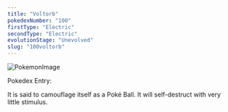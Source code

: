 ```yaml
---
title: "Voltorb"
pokedexNumber: "100"
firstType: "Electric"
secondType: "Electric"
evolutionStage: "Unevolved"
slug: "100voltorb"
---
```


![PokemonImage](https://archives.bulbagarden.net/media/upload/thumb/5/55/0100Voltorb.png/140px-0100Voltorb.png)

Pokedex Entry:

It is said to camouflage itself as a Poké Ball. It will self-destruct with very little stimulus.
